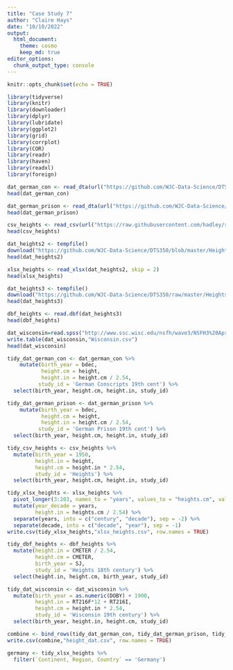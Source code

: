 ```yaml
---
title: "Case Study 7"
author: "Claire Hays"
date: "10/10/2022"
output: 
  html_document:
    theme: cosmo
    keep_md: true
editor_options: 
  chunk_output_type: console
---
```


```r
knitr::opts_chunk$set(echo = TRUE)
```


```r
library(tidyverse)
library(knitr)
library(downloader)
library(dplyr)
library(lubridate)
library(ggplot2)
library(grid)
library(corrplot)
library(COR)
library(readr) 
library(haven)
library(readxl)
library(foreign)

```


```r

dat_german_con <- read_dta(url("https://github.com/WJC-Data-Science/DTS350/blob/master/germanconscr.dta?raw=true"))
head(dat_german_con)

dat_german_prison <- read_dta(url("https://github.com/WJC-Data-Science/DTS350/blob/master/germanprison.dta?raw=true"))
head(dat_german_prison)

csv_heights <- read_csv(url("https://raw.githubusercontent.com/hadley/r4ds/master/data/heights.csv"))
head(csv_heights)

dat_heights2 <- tempfile()
download("https://github.com/WJC-Data-Science/DTS350/blob/master/Height.xlsx?raw=true", dat_heights2, mode = "wb")
head(dat_heights2)

xlsx_heights <- read_xlsx(dat_heights2, skip = 2)
head(xlsx_heights)

dat_heights3 <- tempfile()
download("https://github.com/WJC-Data-Science/DTS350/raw/master/Heights_south-east/B6090.DBF?raw=true", dat_heights3, mode = "wb")
head(dat_heights3)

dbf_heights <- read.dbf(dat_heights3)
head(dbf_heights)

dat_wisconsin=read.spss("http://www.ssc.wisc.edu/nsfh/wave3/NSFH3%20Apr%202005%20release/main05022005.sav", to.data.frame=TRUE)
write.table(dat_wisconsin,"Wisconsin.csv")
head(dat_wisconsin)

```

```r

tidy_dat_german_con <- dat_german_con %>% 
    mutate(birth_year = bdec, 
           height.cm = height, 
           height.in = height.cm / 2.54,
          study_id = 'German Conscripts 19th cent') %>%  
  select(birth_year, height.cm, height.in, study_id)

```

```r

tidy_dat_german_prison <- dat_german_prison %>% 
    mutate(birth_year = bdec, 
           height.cm = height, 
           height.in = height.cm / 2.54,
          study_id = 'German Prison 19th cent') %>%  
  select(birth_year, height.cm, height.in, study_id)

```

```r

tidy_csv_heights <- csv_heights %>%  
  mutate(birth_year = 1950,
         height.in = height,
         height.cm = height.in * 2.54,
         study_id = 'Heights') %>%  
  select(birth_year, height.cm, height.in, study_id)

```

```r

tidy_xlsx_heights <- xlsx_heights %>%  
  pivot_longer(3:203, names_to = "years", values_to = "heights.cm", values_drop_na = TRUE) %>%   
  mutate(year_decade = years, 
         height.in = heights.cm / 2.54) %>%  
  separate(years, into = c("century", "decade"), sep = -2) %>%  
  separate(decade, into = c("decade", "year"), sep = -1)
write.csv(tidy_xlsx_heights,"xlsx_heights.csv", row.names = TRUE)

```

```r

tidy_dbf_heights <- dbf_heights %>%  
  mutate(height.in = CMETER / 2.54,
         height.cm = CMETER,
         birth_year = SJ,
         study_id = 'Heights 18th century') %>%  
  select(height.in, height.cm, birth_year, study_id)


```

```r

tidy_dat_wisconsin <- dat_wisconsin %>%  
  mutate(birth_year = as.numeric(DOBY) + 1900, 
         height.in = RT216F*12 + RT216I, 
         height.cm = height.in * 2.54, 
         study_id = 'Wisconsin 19th century') %>%  
  select(birth_year, height.in, height.cm, study_id)

```

```r

combine <- bind_rows(tidy_dat_german_con, tidy_dat_german_prison, tidy_csv_heights, tidy_xlsx_heights, tidy_dbf_heights, tidy_dat_wisconsin)
write.csv(combine,"height_dat.csv", row.names = TRUE)

```

```r
germany <- tidy_xlsx_heights %>%
  filter(`Continent, Region, Country` == 'Germany')

```

